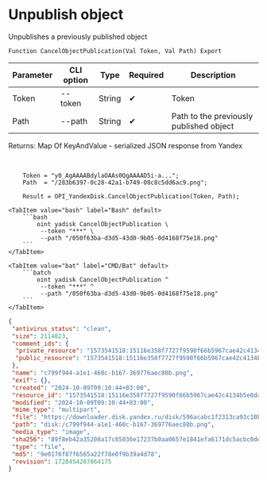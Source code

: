 ﻿---
sidebar_position: 2
---


# Unpublish object
 Unpublishes a previously published object



`Function CancelObjectPublication(Val Token, Val Path) Export`

  | Parameter | CLI option | Type | Required | Description |
  |-|-|-|-|-|
  | Token | --token | String | &#x2714; | Token |
  | Path | --path | String | &#x2714; | Path to the previously published object |

  
  Returns:  Map Of KeyAndValue - serialized JSON response from Yandex

<br/>




```bsl title="1C:Enterprise/OneScript code example"
    Token = "y0_AgAAAABdylaOAAs0QgAAAAD5i-a...";
    Path  = "/283b6397-0c28-42a1-b749-08c8c5dd6ac9.png";

    Result = OPI_YandexDisk.CancelObjectPublication(Token, Path);
```
 

 <Tabs>
  
    <TabItem value="bash" label="Bash" default>
        ```bash
            oint yadisk CancelObjectPublication \
             --token "***" \
             --path "/050f63ba-d3d5-43d0-9b05-0d4168f75e18.png"
        ```
    </TabItem>
  
    <TabItem value="bat" label="CMD/Bat" default>
        ```batch
            oint yadisk CancelObjectPublication ^
             --token "***" ^
             --path "/050f63ba-d3d5-43d0-9b05-0d4168f75e18.png"
        ```
    </TabItem>
</Tabs>


```json title="Result"
{
 "antivirus_status": "clean",
 "size": 2114023,
 "comment_ids": {
  "private_resource": "1573541518:15116e358f7727f9590f66b5967cae42c4134b5e8dafc5a4acba41a51258d715",
  "public_resource": "1573541518:15116e358f7727f9590f66b5967cae42c4134b5e8dafc5a4acba41a51258d715"
 },
 "name": "c799f944-a1e1-460c-b167-369776aec80b.png",
 "exif": {},
 "created": "2024-10-09T09:10:44+03:00",
 "resource_id": "1573541518:15116e358f7727f9590f66b5967cae42c4134b5e8dafc5a4acba41a51258d715",
 "modified": "2024-10-09T09:10:44+03:00",
 "mime_type": "multipart",
 "file": "https://downloader.disk.yandex.ru/disk/596acabc1f2313ca93c10b6ed762e2fa6fd47c0a0cae164b0d936e6ad7cbff0e/670656bc/gwThwhLBKYvLhQCNnqAHikawF6ofeh69S2Q-9g1T5IGPQ-vmmg5ho0UNlym1cYvMYt55yWUwrNHLEwnJN27VGg%3D%3D?uid=1573541518&filename=c799f944-a1e1-460c-b167-369776aec80b.png&disposition=attachment&hash=&limit=0&content_type=multipart&owner_uid=1573541518&fsize=2114023&hid=03d7263840468e281bd0b238a26e7d0d&media_type=image&tknv=v2&etag=9e0176f87f6565a22f78e0f9b39a4d78",
 "path": "disk:/c799f944-a1e1-460c-b167-369776aec80b.png",
 "media_type": "image",
 "sha256": "89f8eb42a35208a17c85036e17237b0aa0657e1841efa6171dc5acbc0dea9e18",
 "type": "file",
 "md5": "9e0176f87f6565a22f78e0f9b39a4d78",
 "revision": 1728454267864175
}
```
